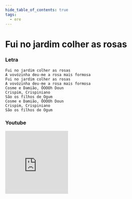```yaml
---
hide_table_of_contents: true
tags:
  - ere
---
```


# Fui no jardim colher as rosas

### Letra

```text
Fui no jardim colher as rosas
A vovózinha deu-me a rosa mais formosa
Fui no jardim colher as rosas
A vovózinha deu-me a rosa mais formosa
Cosme e Damião, ÔOOOh Doun
Crispim, Crispiniano
São os filhos de Ogum
Cosme e Damião, ÔOOOh Doun
Crispim, Crispiniano
São os filhos de Ogum
```

### Youtube

<iframe
  width="200"
  height="200"
  src="https://www.youtube.com/embed/Rj1oWvo2els"
  title="YouTube video player"
  frameborder="0"
  allow="accelerometer; autoplay; clipboard-write; encrypted-media; gyroscope; picture-in-picture; web-share"
  referrerpolicy="strict-origin-when-cross-origin"
  allowfullscreen
></iframe>
